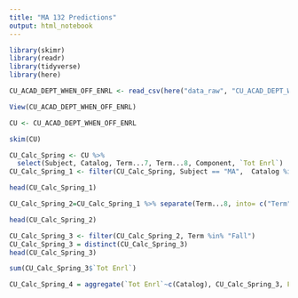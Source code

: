 ```yaml
---
title: "MA 132 Predictions"
output: html_notebook
---
```


```r
library(skimr)
library(readr)
library(tidyverse)
library(here)
```

```r
CU_ACAD_DEPT_WHEN_OFF_ENRL <- read_csv(here("data_raw", "CU_ACAD_DEPT_WHEN_OFF_ENRL.csv"))
```

```r
View(CU_ACAD_DEPT_WHEN_OFF_ENRL)
```

```r
CU <- CU_ACAD_DEPT_WHEN_OFF_ENRL
```

```r
skim(CU)
```

```r
CU_Calc_Spring <- CU %>%
  select(Subject, Catalog, Term...7, Term...8, Component, `Tot Enrl`)
CU_Calc_Spring_1 <- filter(CU_Calc_Spring, Subject == "MA",  Catalog %in% c(120, 125,131,132), Component == "LEC") 
```

```r
head(CU_Calc_Spring_1)
```

```r
CU_Calc_Spring_2=CU_Calc_Spring_1 %>% separate(Term...8, into= c("Term","Year"), sep = " ")
```

```r
head(CU_Calc_Spring_2)
```

```r
CU_Calc_Spring_3 <- filter(CU_Calc_Spring_2, Term %in% "Fall")
CU_Calc_Spring_3 = distinct(CU_Calc_Spring_3)
head(CU_Calc_Spring_3)
```

```r
sum(CU_Calc_Spring_3$`Tot Enrl`)
```
```r
CU_Calc_Spring_4 = aggregate(`Tot Enrl`~c(Catalog), CU_Calc_Spring_3, FUN = sum)
```

